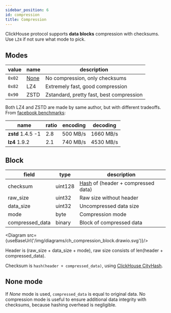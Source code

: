```yaml
---
sidebar_position: 6
id: compression
title: Compression
---
```


ClickHouse protocol supports **data blocks** compression with checksums.
Use `LZ4` if not sure what mode to pick.

## Modes

| value  | name               | description                              |
|--------|--------------------|------------------------------------------|
| `0x02` | [None](#none-mode) | No compression, only checksums           |
| `0x82` | LZ4                | Extremely fast, good compression         |
| `0x90` | ZSTD               | Zstandard, pretty fast, best compression |

Both LZ4 and ZSTD are made by same author, but with different tradeoffs.
From [facebook benchmarks](https://facebook.github.io/zstd/#benchmarks):

| name              | ratio | encoding | decoding  |
|-------------------|-------|----------|-----------|
| **zstd** 1.4.5 -1 | 2.8   | 500 MB/s | 1660 MB/s |
| **lz4** 1.9.2     | 2.1   | 740 MB/s | 4530 MB/s |

## Block


| field           | type    | description                                      |
|-----------------|---------|--------------------------------------------------|
| checksum        | uint128 | [Hash](./hash.mdx) of (header + compressed data) |
| raw_size        | uint32  | Raw size without header                          |
| data_size       | uint32  | Uncompressed data size                           |
| mode            | byte    | Compression mode                                 |
| compressed_data | binary  | Block of compressed data                         |

<Diagram src={useBaseUrl('/img/diagrams/ch_compression_block.drawio.svg')}/>

Header is (raw_size + data_size + mode), raw size consists of len(header + compressed_data).

Checksum is `hash(header + compressed_data)`, using [ClickHouse CityHash](./hash.mdx).

## None mode

If *None* mode is used, `compressed_data` is equal to original data.
No compression mode is useful to ensure additional data integrity with checksums, because
hashing overhead is negligible.